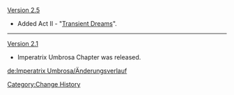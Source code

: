 [[Version 2.5]]
* Added Act II - "[[Transient Dreams]]".
----
[[Version 2.1]]
* Imperatrix Umbrosa Chapter was released.
<noinclude>
[[Category:Change History]]

[[de:Imperatrix Umbrosa/Änderungsverlauf]]
</noinclude>